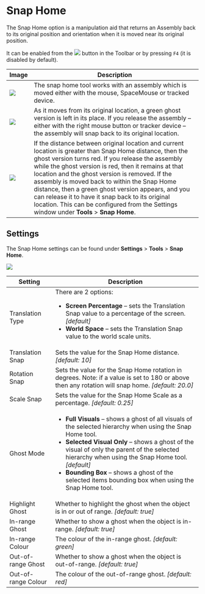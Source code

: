 # Snap Home

The Snap Home option is a manipulation aid that returns an Assembly back to its original position and orientation when it is moved near its original position.

It can be enabled from the ![](/img/visionary-render/tools/snap-home/snap-home.png) button in the Toolbar or by pressing `F4` (it is disabled by default).

| Image | Description |
| --- | --- |
| ![](/img/visionary-render/tools/snap-home/default.png) | The snap home tool works with an assembly which is moved either with the mouse, SpaceMouse or tracked device. |
| ![](/img/visionary-render/tools/snap-home/near.png) | As it moves from its original location, a green ghost version is left in its place. If you release the assembly – either with the right mouse button or tracker device – the assembly will snap back to its original location. |
| ![](/img/visionary-render/tools/snap-home/far.png) | If the distance between original location and current location is greater than Snap Home distance, then the ghost version turns red. If you release the assembly while the ghost version is red, then it remains at that location and the ghost version is removed. If the assembly is moved back to within the Snap Home distance, then a green ghost version appears, and you can release it to have it snap back to its original location. This can be configured from the Settings window under **Tools** > **Snap Home**. |

## Settings

The Snap Home settings can be found under **Settings** > **Tools** > **Snap Home**.

![](/img/visionary-render/tools/snap-home/settings.png)

| Setting | Description |
| --- | --- |
| Translation Type | There are 2 options: <ul><li>**Screen Percentage** – sets the Translation Snap value to a percentage of the screen. *[default]* </li><li>**World Space** – sets the Translation Snap value to the world scale units.</li></ul> |
| Translation Snap | Sets the value for the Snap Home distance. *[default: 10]* |
| Rotation Snap | Sets the value for the Snap Home rotation in degrees. Note: if a value is set to 180 or above then any rotation will snap home. *[default: 20.0]* |
| Scale Snap | Sets the value for the Snap Home Scale as a percentage. *[default: 0.25]* |
| Ghost Mode | <ul><li>**Full Visuals** – shows a ghost of all visuals of the selected hierarchy when using the Snap Home tool. </li><li>**Selected Visual Only** – shows a ghost of the visual of only the parent of the selected hierarchy when using the Snap Home tool. *[default]* </li><li>**Bounding Box** – shows a ghost of the selected items bounding box when using the Snap Home tool.</li></ul> |
| Highlight Ghost | Whether to highlight the ghost when the object is in or out of range. *[default: true]* |
| In-range Ghost | Whether to show a ghost when the object is in-range. *[default: true]* |
| In-range Colour | The colour of the in-range ghost. *[default: green]* |
| Out-of-range Ghost | Whether to show a ghost when the object is out-of-range. *[default: true]* |
| Out-of-range Colour | The colour of the out-of-range ghost. *[default: red]* |
